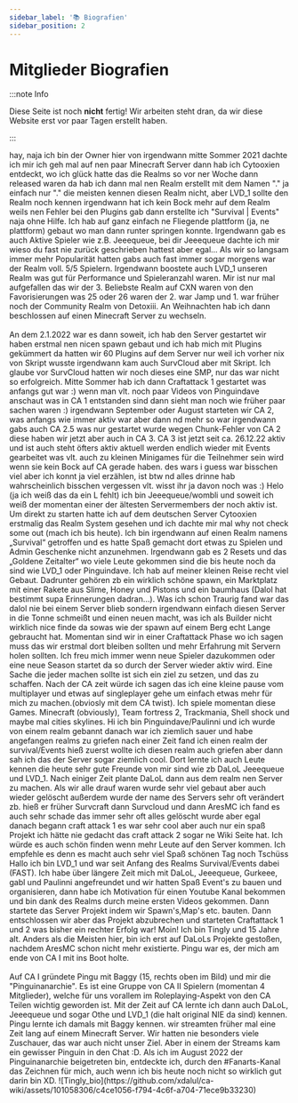 ```yaml
---
sidebar_label: '📚 Biografien'
sidebar_position: 2
---
```


# Mitglieder Biografien

:::note Info

Diese Seite ist noch **nicht** fertig! Wir arbeiten steht dran, da wir diese Website erst vor paar Tagen erstellt haben.

:::


<Tabs>
  <TabItem value="dalol" label="DaLoL (Inhaber)" default>
    hay, naja ich bin der Owner hier von irgendwann mitte Sommer 2021 dachte ich mir ich geh mal auf nen paar Minecraft Server dann hab ich Cytooxien entdeckt, wo ich glück hatte das die Realms so vor ner Woche dann released waren da hab ich dann mal nen Realm erstellt mit dem Namen "." ja einfach nur "." die meisten kennen diesen Realm nicht, aber LVD_1 sollte den Realm noch kennen irgendwann hat ich kein Bock mehr auf dem Realm weils nen Fehler bei den Plugins gab dann erstellte ich "Survival | Events" naja ohne Hilfe. Ich hab auf ganz einfach ne Fliegende plattform (ja, ne plattform) gebaut wo man dann runter springen konnte. Irgendwann gab es auch Aktive Spieler wie z.B. Jeeequeue, bei dir Jeeequeue dachte ich mir wieso du fast nie zurück geschrieben hattest aber egal... Als wir so langsam immer mehr Popularität hatten gabs auch fast immer sogar morgens war der Realm voll. 5/5 Spielern. Irgendwann boostete auch LVD_1 unseren Realm was gut für Performance und Spieleranzahl waren. Mir ist nur mal aufgefallen das wir der 3. Beliebste Realm auf CXN waren von den Favorisierungen was 25 oder 26 waren der 2. war Jamp und 1. war früher noch der Community Realm von Detoxiii. An Weihnachten hab ich dann beschlossen auf einen Minecraft Server zu wechseln.<br>
    </br>An dem 2.1.2022 war es dann soweit, ich hab den Server gestartet wir haben erstmal nen nicen spawn gebaut und ich hab mich mit Plugins gekümmert da hatten wir 60 Plugins auf dem Server nur weil ich vorher nix von Skript wusste irgendwann kam auch SurvCloud aber mit Skript. Ich glaube vor SurvCloud hatten wir noch dieses eine SMP, nur das war nicht so erfolgreich. Mitte Sommer hab ich dann Craftattack 1 gestartet was anfangs gut war :) wenn man vlt. noch paar Videos von Pinguindave anschaut was in CA 1 entstanden sind dann sieht man noch wie früher paar sachen waren :) irgendwann September oder August starteten wir CA 2, was anfangs wie immer aktiv war aber dann nd mehr so war irgendwann gabs auch CA 2.5 was nur gestartet wurde wegen Chunk-Fehler von CA 2 diese haben wir jetzt aber auch in CA 3. CA 3 ist jetzt seit ca. 26.12.22 aktiv und ist auch steht öfters aktiv aktuell werden endlich wieder mit Events gearbeitet was vlt. auch zu kleinen Minigames für die Teilnehmer sein wird wenn sie kein Bock auf CA gerade haben.
    des wars i guess war bisschen viel aber ich konnt ja viel erzählen, ist btw nd alles drinne hab wahrscheinlich bisschen vergessen vlt. wisst ihr ja davon noch was :)
  </TabItem>
  <TabItem value="wobli" label="Jeeequeue (Admin & Builder)">
    Helo (ja ich weiß das da ein L fehlt) ich bin Jeeequeue/wombli und soweit ich weiß der momentan einer der ältesten Servermembers der noch aktiv ist. Um direkt zu starten hatte ich auf dem deutschen Server Cytooxien erstmalig das Realm System gesehen und ich dachte mir mal why not check some out (mach ich bis heute). Ich bin irgendwann auf einen Realm namens „Survival“ getroffen und es hatte Spaß gemacht dort etwas zu Spielen und Admin Geschenke nicht anzunehmen. Irgendwann gab es 2 Resets und das „Goldene Zeitalter“ wo viele Leute gekommen sind die bis heute noch da sind wie LVD_1 oder Pinguindave. Ich hab auf meiner kleinen Reise recht viel Gebaut. Dadrunter gehören zb ein wirklich schöne spawn, ein Marktplatz mit einer Rakete aus Slime, Honey und Pistons und ein baumhaus (Dalol hat bestimmt supa Erinnerungen dadran…). Was ich schon Traurig fand war das dalol nie bei einem Server blieb sondern irgendwann einfach diesen Server in die Tonne schmeißt und einen neuen macht, was ich als Builder nicht wirklich nice finde da sowas wie der spawn auf einem Berg echt Lange gebraucht hat. Momentan sind wir in einer Craftattack Phase wo ich sagen muss das wir erstmal dort bleiben sollten und mehr Erfahrung mit Servern holen sollten. Ich freu mich immer wenn neue Spieler dazukommen oder eine neue Season startet da so durch der Server wieder aktiv wird. Eine Sache die jeder machen sollte ist sich ein ziel zu setzen, und das zu schaffen. Nach der CA zeit würde ich sagen das ich eine kleine pause vom multiplayer und etwas auf singleplayer gehe um einfach etwas mehr für mich zu machen.(obviosly mit dem CA twist). Ich spiele momentan diese Games. Minecraft (obviously), Team fortress 2, Trackmania, Shell shock und maybe mal cities skylines.  </TabItem>
  <TabItem value="pingu" label="Pinguindave (Admin & YT)">
    Hi ich bin Pinguindave/Paulinni und ich wurde von einem realm gebannt danach war ich ziemlich sauer und habe angefangen realms zu griefen nach einer Zeit fand ich einen realm der survival/Events hieß zuerst wollte ich diesen realm auch griefen aber dann sah ich das der Server sogar ziemlich cool. Dort lernte ich auch Leute kennen die heute sehr gute Freunde von mir sind wie zb DaLoL Jeeequeue und LVD_1. Nach einiger Zeit plante DaLoL dann aus dem realm nen Server zu machen. Als wir alle drauf waren wurde sehr viel gebaut aber auch wieder gelöscht außerdem wurde der name des Servers sehr oft verändert zb. hieß er früher Survcraft dann Survcloud und dann AresMC ich fand es auch sehr schade das immer sehr oft alles gelöscht wurde aber egal danach begann craft attack 1 es war sehr cool aber auch nur ein spaß Projekt ich hätte nie gedacht das craft attack 2 sogar ne Wiki Seite hat. Ich würde es auch schön finden wenn mehr Leute auf den Server kommen. Ich empfehle es denn es macht auch sehr viel Spaß schönen Tag noch Tschüss
  </TabItem>
  <TabItem value="lvd" label="LVD_1 (YT)">
    Hallo ich bin LVD_1 und war seit Anfang des Realms Survival/Events dabei (FAST). Ich habe über längere Zeit mich mit DaLoL, Jeeequeue, Gurkeee, gabl und Paulinni angefreundet und wir hatten Spaß Event's zu bauen und organisieren, dann habe ich Motivation für einen Youtube Kanal bekommen und bin dank des Realms durch meine ersten Videos gekommen. Dann startete das Server Projekt indem wir Spawn's,Map's etc. bauten. Dann entschlossen wir aber das Projekt abzubrechen und starteten Craftattack 1 und 2 was bisher ein rechter Erfolg war!
  </TabItem>
  <TabItem value="Tingly" label="Tingly (Admin)">
    Moin! Ich bin Tingly und 15 Jahre alt. Anders als die Meisten hier, bin ich erst auf DaLoLs Projekte gestoßen, nachdem AresMC schon nicht mehr existierte. Pingu war es, der mich am ende von CA I mit ins Boot holte.<br>
    </br>Auf CA I gründete Pingu mit Baggy (15, rechts oben im Bild) und mir die "Pinguinanarchie". Es ist eine Gruppe von CA II Spielern (momentan 4 Mitglieder), welche für uns vorallem im Roleplaying-Aspekt von den CA Teilen wichtig geworden ist.
    Mit der Zeit auf CA lernte ich dann auch DaLoL, Jeeequeue und sogar Othe und LVD_1 (die halt original NIE da sind) kennen. Pingu lernte ich damals mit Baggy kennen. wir streamten früher mal eine Zeit lang auf einem Minecraft Server. Wir hatten nie besonders viele Zuschauer, das war auch nicht unser Ziel. Aber in einem der Streams kam ein gewisser Pinguin in den Chat :D. Als ich im August 2022 der Pinguinanarchie beigetreten bin, entdeckte ich, durch den #Fanarts-Kanal das Zeichnen für mich, auch wenn ich bis heute noch nicht so wirklich gut darin bin XD. ![Tingly_bio](https://github.com/xdalul/ca-wiki/assets/101058306/c4ce1056-f794-4c6f-a704-71ece9b33230)
  </TabItem>
</Tabs>

